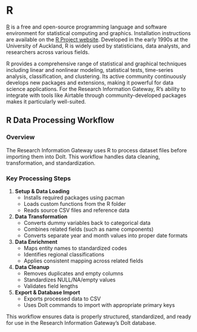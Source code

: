 # R {#sec-rstats}

[R](https://cran.r-project.org) is a free and open-source programming language and software environment for statistical computing and graphics. Installation instructions are available on the [R Project website](https://cran.r-project.org/doc/manuals/r-release/R-admin.html). Developed in the early 1990s at the University of Auckland, R is widely used by statisticians, data analysts, and researchers across various fields.

R provides a comprehensive range of statistical and graphical techniques including linear and nonlinear modeling, statistical tests, time-series analysis, classification, and clustering. Its active community continuously develops new packages and extensions, making it powerful for data science applications. For the Research Information Gateway, R's ability to integrate with tools like Airtable through community-developed packages makes it particularly well-suited.

## R Data Processing Workflow

### Overview
The Research Information Gateway uses R to process dataset files before importing them into Dolt. This workflow handles data cleaning, transformation, and standardization.

### Key Processing Steps

1. **Setup & Data Loading**
   - Installs required packages using pacman
   - Loads custom functions from the R folder
   - Reads source CSV files and reference data

2. **Data Transformation**
   - Converts dummy variables back to categorical data
   - Combines related fields (such as name components)
   - Converts separate year and month values into proper date formats

3. **Data Enrichment**
   - Maps entity names to standardized codes
   - Identifies regional classifications
   - Applies consistent mapping across related fields

4. **Data Cleanup**
   - Removes duplicates and empty columns
   - Standardizes NULL/NA/empty values
   - Validates field lengths

5. **Export & Database Import**
   - Exports processed data to CSV
   - Uses Dolt commands to import with appropriate primary keys

This workflow ensures data is properly structured, standardized, and ready for use in the Research Information Gateway's Dolt database.
